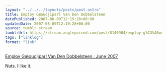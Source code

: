 ```yaml
---
layout: "../../../layouts/posts/post.astro"
title: Employ Gæoudjiparl Van Den Dobbelsteen
datePublished: 2007-08-09T12:19:28+00:00
updatedDate: 2007-08-09T12:19:28+00:00
source: tumblr stream
tumblrUrl: https://stream.anglepoised.com/post/8140904/employ-g%C3%A6oudjiparl-van-den-dobbelsteen-june-2007
tags: ["linklog"]
format: "link"
---
```


[Employ Gæoudjiparl Van Den Dobbelsteen : June 2007][1]

Nuts. I like it.

[1]: http://brainwashed.com/vvm/news/various/20070621_goodiepal_londonjobs.html
